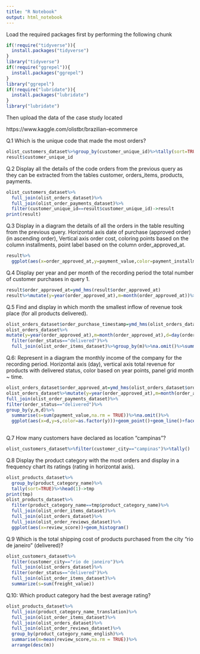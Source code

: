 ---
title: "R Notebook"
output: html_notebook
---

Load the required packages first by performing the following chunk

```{r}
if(!require("tidyverse")){
  install.packages("tidyverse")
}
library("tidyverse")
if(!require("ggrepel")){
  install.packages("ggrepel")
}
library("ggrepel")
if(!require("lubridate")){
  install.packages("lubridate")
}
library("lubridate")
```


Then upload the data of the case study located

https://www.kaggle.com/olistbr/brazilian-ecommerce

Q.1 Which is the unique code that made the most orders?

```{r}
olist_customers_dataset%>%group_by(customer_unique_id)%>%tally(sort=TRUE)%>%head(1)->result
result$customer_unique_id
```

Q.2 Display all the details of the code orders from the previous query as they can be extracted from the tables customer, orders_items, products, payments.
```{r}
olist_customers_dataset%>%
  full_join(olist_orders_dataset)%>%
  full_join(olist_order_payments_dataset)%>%
  filter(customer_unique_id==result$customer_unique_id)->result
print(result)

```

Q.3 Display in a diagram the details of all the orders in the table resulting from the previous query. Horizontal axis date of purchase (approved order) (in ascending order), Vertical axis order cost, coloring points based on the column installments, point label based on the column order_approved_at.
```{r}
result%>%
  ggplot(aes(x=order_approved_at,y=payment_value,color=payment_installments,label=as.character(order_approved_at)))+geom_text(vjust=2)+geom_line()+geom_point()

```

Q.4 Display per year and per month of the recording period the total number of customer purchases in query 1.

```{r}

result$order_approved_at=ymd_hms(result$order_approved_at)
result%>%mutate(y=year(order_approved_at),m=month(order_approved_at))%>%group_by(y,m)%>%tally(sort=TRUE)

```


Q.5 Find and display in which month the smallest inflow of revenue took place (for all products delivered).
```{r}
olist_orders_dataset$order_purchase_timestamp=ymd_hms(olist_orders_dataset$order_approved_at)
olist_orders_dataset%>%
mutate(y=year(order_approved_at),m=month(order_approved_at),d=day(order_approved_at))%>%
  filter(order_status=="delivered")%>%
  full_join(olist_order_items_dataset)%>%group_by(m)%>%na.omit()%>%summarize(s=sum(price,na.rm = TRUE))%>%arrange(s)

```
Q.6: Represent in a diagram the monthly income of the company for the recording period. Horizontal axis (day), vertical axis total revenue for products with delivered status, color based on year points, panel grid month ~ time.
```{r warning=FALSE}
olist_orders_dataset$order_approved_at=ymd_hms(olist_orders_dataset$order_approved_at)
olist_orders_dataset%>%mutate(y=year(order_approved_at),m=month(order_approved_at),d=day(order_approved_at))%>%
full_join(olist_order_payments_dataset)%>%
filter(order_status=="delivered")%>%
group_by(y,m,d)%>%
  summarise(s=sum(payment_value,na.rm = TRUE))%>%na.omit()%>%
  ggplot(aes(x=d,y=s,color=as.factor(y)))+geom_point()+geom_line()+facet_grid(y~m)
  
```


Q.7 How many customers have declared as location "campinas"?
```{r}
olist_customers_dataset%>%filter(customer_city=="campinas")%>%tally()

```


Q.8 Display the product category with the most orders and display in a frequency chart its ratings (rating in horizontal axis).
```{r}
olist_products_dataset%>%
  group_by(product_category_name)%>%
  tally(sort=TRUE)%>%head(1)->tmp
print(tmp)
olist_products_dataset%>%
  filter(product_category_name==tmp$product_category_name)%>%
  full_join(olist_order_items_dataset)%>%
  full_join(olist_orders_dataset)%>%
  full_join(olist_order_reviews_dataset)%>%
  ggplot(aes(x=review_score))+geom_histogram()
```

Q.9 Which is the total shipping cost of products purchased from the city "rio de janeiro" (delivered)?
```{r}
olist_customers_dataset%>%
  filter(customer_city=="rio de janeiro")%>%
  full_join(olist_orders_dataset)%>%
  filter(order_status=="delivered")%>%
  full_join(olist_order_items_dataset)%>%
  summarize(s=sum(freight_value))
```


Q.10: Which product category had the best average rating?
```{r}
olist_products_dataset%>%
  full_join(product_category_name_translation)%>%
  full_join(olist_order_items_dataset)%>%
  full_join(olist_orders_dataset)%>%
  full_join(olist_order_reviews_dataset)%>%
  group_by(product_category_name_english)%>%
  summarise(m=mean(review_score,na.rm = TRUE))%>%
  arrange(desc(m))
```